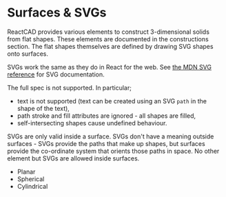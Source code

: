 
<Meta title="Reference/Surfaces & SVGs/Introduction" />

# Surfaces & SVGs

ReactCAD provides various elements to construct 3-dimensional solids from flat shapes. These elements are documented in the <Link to="reference-constructions--introduction">constructions</Link> section. The flat shapes themselves are defined by drawing SVG shapes onto surfaces.

SVGs work the same as they do in React for the web. See <a href="https://developer.mozilla.org/en-US/docs/Web/SVG">the MDN SVG reference</a> for SVG documentation.

The full spec is not supported. In particular;

- text is not supported (text can be created using an SVG `path` in the shape of the text),
- path stroke and fill attributes are ignored - all shapes are filled,
- self-intersecting shapes cause undefined behaviour.

SVGs are only valid inside a surface. SVGs don't have a meaning outside surfaces - SVGs provide the paths that make up shapes, but surfaces provide the co-ordinate system that orients those paths in space. No other element but SVGs are allowed inside surfaces.

- <Link to="reference-surfaces-svgs--planar">Planar</Link>
- <Link to="reference-surfaces-svgs--spherical">Spherical</Link>
- <Link to="reference-surfaces-svgs--cylindrical">Cylindrical</Link>
